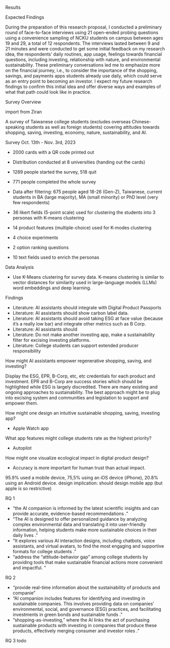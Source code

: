 Results

Expected Findings

During the preparation of this research proposal, I conducted a preliminary round of face-to-face interviews using 21 open-ended probing questions using a convenience sampling of NCKU students on campus between ages 19 and 29, a total of 12 respondents. The interviews lasted between 9 and 21 minutes and were conducted to get some initial feedback on my research idea, the respondents' daily routines, app usage, feelings towards financial questions, including investing, relationship with nature, and environmental sustainability. These preliminary conversations led me to emphasize more on the financial journey, i.e., to consider the importance of the shopping, savings, and payments apps students already use daily, which could serve as an entry point to becoming an investor. I expect my future research findings to confirm this initial idea and offer diverse ways and examples of what that path could look like in practice.

Survey Overview

import from Ziran

A survey of Taiwanese college students (excludes overseas Chinese-speaking students as well as foreign students) covering attitudes towards shopping, saving, investing, economy, nature, sustainability, and AI.

Survey Oct. 13th - Nov. 3rd, 2023

-   2000 cards with a QR code printed out

-   Distribution conducted at 8 universities (handing out the cards)

-   1289 people started the survey, 518 quit

-   771 people completed the whole survey

-   Data after filtering: 675 people aged 18-26 (Gen-Z), Taiwanese, current students in BA (large majority), MA (small minority) or PhD level (very few respondents)

-   36 likert fields (5-point scale) used for clustering the students into 3 personas with K-means clustering

-   14 product features (multiple-choice) used for K-modes clustering

-   4 choice experiments

-   2 option ranking questions

-   10 text fields used to enrich the personas

Data Analysis

-   Use K-Means clustering for survey data. K-means clustering is similar to vector distances for similarity used in large-language models (LLMs) word embeddings and deep learning.

Findings

-   Literature: AI assistants should integrate with Digital Product Passports
-   Literature: AI assistants should show carbon label data.
-   Literature: AI assistants should avoid taking ESG at face value (because it's a really low bar) and integrate other metrics such as B Corp.
-   Literature: AI assistants should
-   Literature: Do not make another investing app, make a sustainability filter for excising investing platforms.
-   Literature: College students can support extended producer responsibility

How might AI assistants empower regenerative shopping, saving, and investing?

Display the ESG, EPR, B-Corp, etc, etc credentials for each product and investment. EPR and B-Corp are success stories which should be highlighted while ESG is largely discredited. There are many existing and ongoing approaches to sustainability. The best approach might be to plug into excising system and communities and legislation to support and empower them.

How might one design an intuitive sustainable shopping, saving, investing app?

-   Apple Watch app

What app features might college students rate as the highest priority?

-   Autopilot

How might one visualize ecological impact in digital product design?

-   Accuracy is more important for human trust than actual impact.

95.9% used a mobile device, 75,5% using an iOS device (iPhone), 20.8% using an Android device. design implication: should design mobile app (but apple is so restrictive)

RQ 1

-   "the AI companion is informed by the latest scientific insights and can provide accurate, evidence-based recommendations ."
-   "The AI is designed to offer personalized guidance by analyzing complex environmental data and translating it into user-friendly information, helping students make more sustainable choices in their daily lives ."
-   "It explores various AI interaction designs, including chatbots, voice assistants, and virtual avatars, to find the most engaging and supportive formats for college students ."
-   "address the “attitude-behavior gap” among college students by providing tools that make sustainable financial actions more convenient and impactful. "

RQ 2

-   "provide real-time information about the sustainability of products and companie"
-   "AI companion includes features for identifying and investing in sustainable companies. This involves providing data on companies' environmental, social, and governance (ESG) practices, and facilitating investments in green bonds and sustainable funds ."
-   “shopping-as-investing,” where the AI links the act of purchasing sustainable products with investing in companies that produce these products, effectively merging consumer and investor roles ."

RQ 3
todo